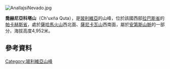 [[Image:AnallajsiNevado.jpg|right]]
{{Coord|17|52|39|S|68|58|23|W|display=title}}

'''喬赫尼亞科塔山'''（Ch'uxña Quta），是[[玻利維亞|玻利維亞]]的山峰，位於該國西部[[拉巴斯省|拉巴斯省]]的[[帕卡赫斯省|帕卡赫斯省]]，處於[[薩哈馬火山|薩哈馬火山]]西北面、[[薩尼卡瓦山|薩尼卡瓦山]]西南面，屬於[[安第斯山脈|安第斯山脈]]的一部分，海拔高度4,952米。

==參考資料==
{{cite web|url=http://www.ine.gob.bo/publicaciones/visorPdf.aspx?Codigo=020303&tipo=1|title=Calacoto|author=<!--Staff writer(s); no by-line.-->|date=|website=|publisher=INE, Bolivia|accessdate=November 9, 2014|deadurl=yes|archiveurl=https://web.archive.org/web/20141108070655/http://www.ine.gob.bo/publicaciones/visorPdf.aspx?Codigo=020303&tipo=1|archivedate=2014年11月8日}}

{{Bolivia-geo-stub}}
[[Category:玻利維亞山峰|Category:玻利維亞山峰]]